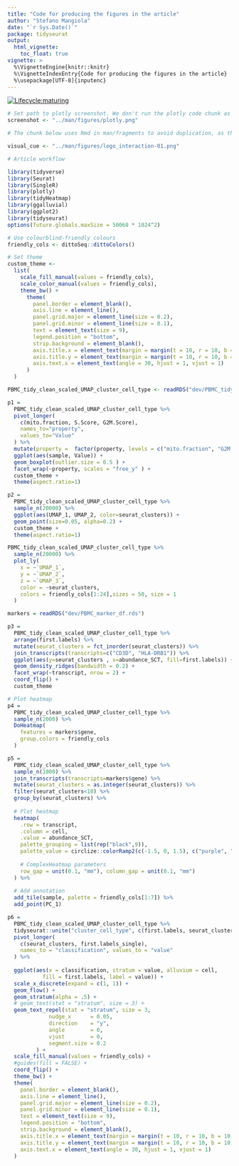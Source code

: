 ```yaml
---
title: "Code for producing the figures in the article"
author: "Stefano Mangiola"
date: "`r Sys.Date()`"
package: tidyseurat
output:
  html_vignette:
    toc_float: true
vignette: >
  %\VignetteEngine{knitr::knitr}
  %\VignetteIndexEntry{Code for producing the figures in the article}
  %\usepackage[UTF-8]{inputenc}
---
```


<!-- badges: start -->
[![Lifecycle:maturing](https://img.shields.io/badge/lifecycle-maturing-blue.svg)](https://www.tidyverse.org/lifecycle/#maturing)
<!-- badges: end -->

```r
# Set path to plotly screenshot. We don't run the plotly code chunk as most servers do not have javascript libraries needed for interactive plotting
screenshot <- "../man/figures/plotly.png"

# The chunk below uses Rmd in man/fragments to avoid duplication, as the content is shared with the vignette and README. As suggested here: https://www.garrickadenbuie.com/blog/dry-vignette-and-readme/

visual_cue <- "../man/figures/logo_interaction-01.png"

```

```r
# Article workflow

library(tidyverse)
library(Seurat)
library(SingleR)
library(plotly)
library(tidyHeatmap)
library(ggalluvial)
library(ggplot2)
library(tidyseurat)
options(future.globals.maxSize = 50068 * 1024^2)

# Use colourblind-friendly colours
friendly_cols <- dittoSeq::dittoColors()

# Set theme
custom_theme <-
  list(
    scale_fill_manual(values = friendly_cols),
    scale_color_manual(values = friendly_cols),
    theme_bw() +
      theme(
        panel.border = element_blank(),
        axis.line = element_line(),
        panel.grid.major = element_line(size = 0.2),
        panel.grid.minor = element_line(size = 0.1),
        text = element_text(size = 9),
        legend.position = "bottom",
        strip.background = element_blank(),
        axis.title.x = element_text(margin = margin(t = 10, r = 10, b = 10, l = 10)),
        axis.title.y = element_text(margin = margin(t = 10, r = 10, b = 10, l = 10)),
        axis.text.x = element_text(angle = 30, hjust = 1, vjust = 1)
      )
  )

PBMC_tidy_clean_scaled_UMAP_cluster_cell_type <- readRDS("dev/PBMC_tidy_clean_scaled_UMAP_cluster_cell_type.rds")
```

```r
p1 = 
  PBMC_tidy_clean_scaled_UMAP_cluster_cell_type %>%
  pivot_longer(
    c(mito.fraction, S.Score, G2M.Score), 
    names_to="property", 
    values_to="Value"
  ) %>%
  mutate(property =  factor(property, levels = c("mito.fraction", "G2M.Score", "S.Score"))) %>%
  ggplot(aes(sample, Value)) + 
  geom_boxplot(outlier.size = 0.5 ) + 
  facet_wrap(~property, scales = "free_y" ) +
  custom_theme +
  theme(aspect.ratio=1)
```

```r
p2 = 
  PBMC_tidy_clean_scaled_UMAP_cluster_cell_type %>%
  sample_n(20000) %>%
  ggplot(aes(UMAP_1, UMAP_2, color=seurat_clusters)) +
  geom_point(size=0.05, alpha=0.2) +
  custom_theme +
  theme(aspect.ratio=1)

PBMC_tidy_clean_scaled_UMAP_cluster_cell_type %>%
  sample_n(20000) %>%
  plot_ly(
    x = ~`UMAP_1`,
    y = ~`UMAP_2`,
    z = ~`UMAP_3`,
    color = ~seurat_clusters,
    colors = friendly_cols[1:24],sizes = 50, size = 1
  )

markers = readRDS("dev/PBMC_marker_df.rds")
```

```r
p3 = 
  PBMC_tidy_clean_scaled_UMAP_cluster_cell_type %>%
  arrange(first.labels) %>%
  mutate(seurat_clusters = fct_inorder(seurat_clusters)) %>%
  join_transcripts(transcripts=c("CD3D", "HLA-DRB1")) %>%
  ggplot(aes(y=seurat_clusters , x=abundance_SCT, fill=first.labels)) +
  geom_density_ridges(bandwidth = 0.2) +
  facet_wrap(~transcript, nrow = 2) +
  coord_flip() +
  custom_theme
```

```r
# Plot heatmap
p4 = 
  PBMC_tidy_clean_scaled_UMAP_cluster_cell_type %>%
  sample_n(2000) %>%
  DoHeatmap(
    features = markers$gene,
    group.colors = friendly_cols
  )
```

```r
p5 = 
  PBMC_tidy_clean_scaled_UMAP_cluster_cell_type %>%
  sample_n(1000) %>%
  join_transcripts(transcripts=markers$gene) %>%
  mutate(seurat_clusters = as.integer(seurat_clusters)) %>%
  filter(seurat_clusters<10) %>%
  group_by(seurat_clusters) %>%
  
  # Plot heatmap
  heatmap(
    .row = transcript,
    .column = cell, 
    .value = abundance_SCT, 
    palette_grouping = list(rep("black",9)), 
    palette_value = circlize::colorRamp2(c(-1.5, 0, 1.5), c("purple", "black", "yellow")),
    
    # ComplexHeatmap parameters
    row_gap = unit(0.1, "mm"), column_gap = unit(0.1, "mm")
  ) %>%
    
  # Add annotation
  add_tile(sample, palette = friendly_cols[1:7]) %>%
  add_point(PC_1) 
```

```r
p6 = 
  PBMC_tidy_clean_scaled_UMAP_cluster_cell_type %>%
  tidyseurat::unite("cluster_cell_type", c(first.labels, seurat_clusters), remove=FALSE) %>%
  pivot_longer(
    c(seurat_clusters, first.labels_single),
    names_to = "classification", values_to = "value"
  ) %>%
  
  ggplot(aes(x = classification, stratum = value, alluvium = cell,
           fill = first.labels, label = value)) +
  scale_x_discrete(expand = c(1, 1)) +
  geom_flow() +
  geom_stratum(alpha = .5) +
  # geom_text(stat = "stratum", size = 3) +
  geom_text_repel(stat = "stratum", size = 3,
             nudge_x      = 0.05,
             direction    = "y",
             angle        = 0,
             vjust        = 0,
             segment.size = 0.2
         ) +
  scale_fill_manual(values = friendly_cols) +
  #guides(fill = FALSE) +
  coord_flip() +
  theme_bw() +
  theme(
    panel.border = element_blank(),
    axis.line = element_line(),
    panel.grid.major = element_line(size = 0.2),
    panel.grid.minor = element_line(size = 0.1),
    text = element_text(size = 9),
    legend.position = "bottom",
    strip.background = element_blank(),
    axis.title.x = element_text(margin = margin(t = 10, r = 10, b = 10, l = 10)),
    axis.title.y = element_text(margin = margin(t = 10, r = 10, b = 10, l = 10)),
    axis.text.x = element_text(angle = 30, hjust = 1, vjust = 1)
  )
```

